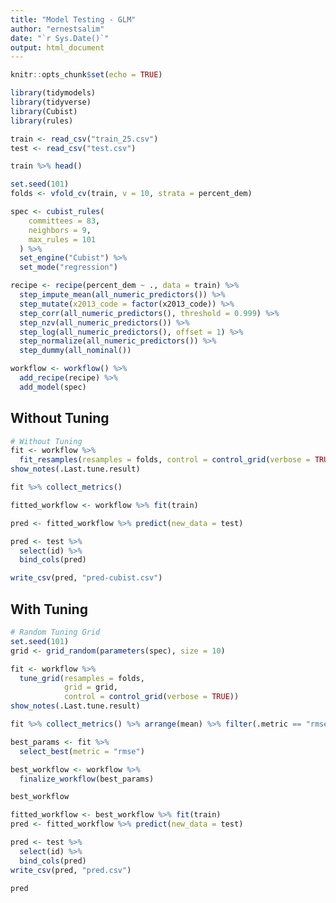 ```yaml
---
title: "Model Testing - GLM"
author: "ernestsalim"
date: "`r Sys.Date()`"
output: html_document
---
```


```r
knitr::opts_chunk$set(echo = TRUE)
```

```r
library(tidymodels)
library(tidyverse)
library(Cubist)
library(rules)
```

```r
train <- read_csv("train_25.csv")
test <- read_csv("test.csv")
```

```r
train %>% head()
```

```r
set.seed(101)
folds <- vfold_cv(train, v = 10, strata = percent_dem)
```

```r
spec <- cubist_rules(
    committees = 83,
    neighbors = 9,
    max_rules = 101
  ) %>%
  set_engine("Cubist") %>%
  set_mode("regression")

recipe <- recipe(percent_dem ~ ., data = train) %>% 
  step_impute_mean(all_numeric_predictors()) %>% 
  step_mutate(x2013_code = factor(x2013_code)) %>% 
  step_corr(all_numeric_predictors(), threshold = 0.999) %>% 
  step_nzv(all_numeric_predictors()) %>% 
  step_log(all_numeric_predictors(), offset = 1) %>%
  step_normalize(all_numeric_predictors()) %>%
  step_dummy(all_nominal())

workflow <- workflow() %>% 
  add_recipe(recipe) %>% 
  add_model(spec)
```

## Without Tuning

```r
# Without Tuning
fit <- workflow %>% 
  fit_resamples(resamples = folds, control = control_grid(verbose = TRUE))
show_notes(.Last.tune.result)
```

```r
fit %>% collect_metrics()
```

```r
fitted_workflow <- workflow %>% fit(train)
```

```r
pred <- fitted_workflow %>% predict(new_data = test)
```

```r
pred <- test %>% 
  select(id) %>% 
  bind_cols(pred)
```

```r
write_csv(pred, "pred-cubist.csv")
```

## With Tuning

```r
# Random Tuning Grid
set.seed(101)
grid <- grid_random(parameters(spec), size = 10)
```

```r
fit <- workflow %>% 
  tune_grid(resamples = folds,
            grid = grid,
            control = control_grid(verbose = TRUE))
show_notes(.Last.tune.result)
```

```r
fit %>% collect_metrics() %>% arrange(mean) %>% filter(.metric == "rmse")
```

```r
best_params <- fit %>%
  select_best(metric = "rmse") 

best_workflow <- workflow %>% 
  finalize_workflow(best_params)

best_workflow
```


```r
fitted_workflow <- best_workflow %>% fit(train)
pred <- fitted_workflow %>% predict(new_data = test)
```

```r
pred <- test %>% 
  select(id) %>% 
  bind_cols(pred)
write_csv(pred, "pred.csv")
```

```r
pred
```